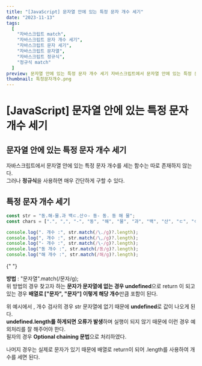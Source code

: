 ```yaml
---
title: "[JavaScript] 문자열 안에 있는 특정 문자 개수 세기"
date: "2023-11-13"
tags:
  [
    "자바스크립트 match",
    "자바스크립트 문자 개수 세기",
    "자바스크립트 문자 세기",
    "자바스크립트 문자열",
    "자바스크립트 정규식",
    "정규식 match"
  ]
preview: 문자열 안에 있는 특정 문자 개수 세기 자바스크립트에서 문자열 안에 있는 특정 문자 개수를 세는 함수는 따로 존재하지 않는다. 그러나 정규식을 사용하면 매우 간단하게 구할 수 있다. 특정 문자 개수 세기 바로 정답을 확인해보자.
thumbnail: 특정문자개수.png
---
```


# [JavaScript] 문자열 안에 있는 특정 문자 개수 세기

## 문자열 안에 있는 특정 문자 개수 세기

자바스크립트에서 문자열 안에 있는 특정 문자 개수를 세는 함수는 따로 존재하지 않는다.  
그러나 **정규식**을 사용하면 매우 간단하게 구할 수 있다.

## 특정 문자 개수 세기

```js
const str = "동.해-물.과 백ㄷ.산ㅇ- 동- 동. 동 해 물";
const chars = [".", ",", "-", "동", "해", "물", "과", "백", "산", "ㄷ", "ㅇ"];

console.log(". 개수 :", str.match(/\./g)?.length);
console.log(", 개수 :", str.match(/\,/g)?.length);
console.log("- 개수 :", str.match(/\-/g)?.length);
console.log("동 개수 :", str.match(/동/g)?.length);
console.log("해 개수 :", str.match(/해/g)?.length);
```

<PostImage
  src="https://raw.githubusercontent.com/Codiving/blog-posts/main/Images/JavaScript/특정문자개수_1.png"
  alt="이미지1"
/>{" "}

**방법** : "문자열".match(/문자/g);  
위 방법의 경우 찾고자 하는 **문자가 문자열에 없는 경우 undefined**으로 return 이 되고 있는 경우 **배열로 ["문자", "문자"] 이렇게 해당 개수**만큼 포함이 된다.

위 예시에서 , 개수 검사의 경우 str 문자열에 없기 때문에 **undefined**로 값이 나오게 된다.  
**undefined.length를 하게되면 오류가 발생**하며 실행이 되지 않기 때문에 이런 경우 예외처리를 잘 해주어야 한다.  
필자의 경우 **Optional chaining 문법**으로 처리하였다.

나머지 경우는 실제로 문자가 있기 때문에 배열로 return이 되어 .length를 사용하여 개수를 세면 된다.
